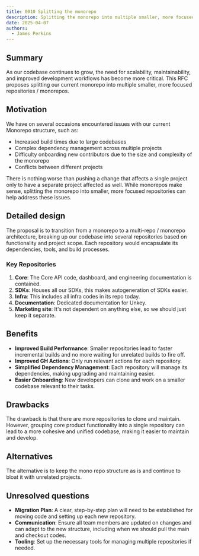 ```yaml
---
title: 0010 Splitting the monorepo
description: Splitting the monorepo into multiple smaller, more focused repositories / monorepos.
date: 2025-04-07
authors:
  - James Perkins
---
```


## Summary

As our codebase continues to grow, the need for scalability, maintainability, and improved development workflows has become more critical. This RFC proposes splitting our current monorepo into multiple smaller, more focused repositories / monorepos.

## Motivation

We have on several occasions encountered issues with our current Monorepo structure, such as:

- Increased build times due to large codebases
- Complex dependency management across multiple projects
- Difficulty onboarding new contributors due to the size and complexity of the monorepo
- Conflicts between different projects

There is nothing worse than pushing a change that affects a single project only to have a separate project affected as well. While monorepos make sense, splitting the monorepo into smaller, more focused repositories can help address these issues.

## Detailed design

The proposal is to transition from a monorepo to a multi-repo / monorepo architecture, breaking up our codebase into several repositories based on functionality and project scope. Each repository would encapsulate its dependencies, tools, and build processes.

### Key Repositories
1. **Core**: The Core API code, dashboard, and engineering documentation is contained.
2. **SDKs**: Houses all our SDKs, this makes autogeneration of SDKs easier.
3. **Infra**: This includes all infra codes in its repo today.
4. **Documentation**: Dedicated documentation for Unkey.
5. **Marketing site**: It's not dependent on anything else, so we should just keep it separate.

## Benefits
- **Improved Build Performance**: Smaller repositories lead to faster incremental builds and no more waiting for unrelated builds to fire off.
- **Improved GH Actions**: Only run relevant actions for each repository.
- **Simplified Dependency Management**: Each repository will manage its dependencies, making upgrading and maintaining easier.
- **Easier Onboarding**: New developers can clone and work on a smaller codebase relevant to their tasks.

## Drawbacks

The drawback is that there are more repositories to clone and maintain. However, grouping core product functionality into a single repository can lead to a more cohesive and unified codebase, making it easier to maintain and develop.

## Alternatives

The alternative is to keep the mono repo structure as is and continue to bloat it with unrelated projects.

## Unresolved questions

- **Migration Plan**: A clear, step-by-step plan will need to be established for moving code and setting up each new repository.
- **Communication**: Ensure all team members are updated on changes and can adapt to the new structure, including when we should pull the main and checkout codes.
- **Tooling**: Set up the necessary tools for managing multiple repositories if needed.
